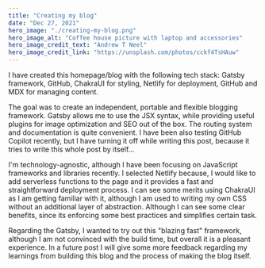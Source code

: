 ```yaml
---
title: "Creating my blog"
date: "Dec 27, 2021"
hero_image: "./creating-my-blog.png"
hero_image_alt: "Coffee house picture with laptop and accessories"
hero_image_credit_text: "Andrew T Neel"
hero_image_credit_link: "https://unsplash.com/photos/cckf4TsHAuw"
---
```


I have created this homepage/blog with the following tech stack:
Gatsby framework, GitHub, ChakraUI for styling, Netlify for deployment, GitHub and MDX for managing content. 

The goal was to create an independent, portable and flexible blogging framework.
Gatsby allows me to use the JSX syntax, while providing useful plugins for image optimization and SEO out of the box.
The routing system and documentation is quite convenient.
I have been also testing GitHub Copilot recently, but I have turning it off while writing this post, because it tries to write this whole post by itself...

I'm technology-agnostic, although I have been focusing on JavaScript frameworks and libraries recently. I selected Netlify because, I would like to add serverless functions to the page and it provides a fast and 
straightforward deployment process. I can see some merits using ChakraUI as I am getting familiar with it, although I am used to writing my own CSS without an additional layer of abstraction. Although I can see some clear benefits, since its enforcing some best practices and simplifies certain task.

Regarding the Gatsby, I wanted to try out this "blazing fast" framework, although I am not convinced with the build time, but overall it is a pleasant experience.
In a future post I will give some more feedback regarding my learnings from building this blog and the process of making the blog itself.

